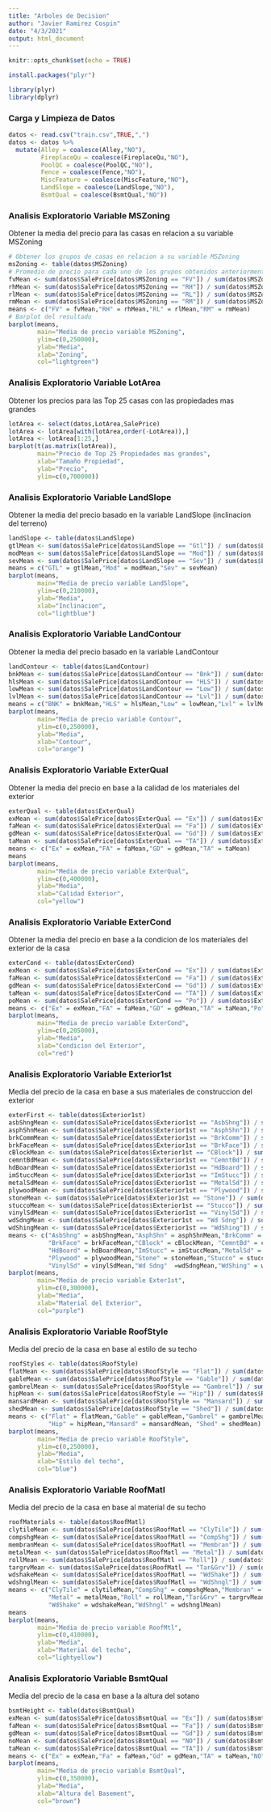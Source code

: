 ---
title: "Arboles de Decision"
author: "Javier Ramirez Cospin"
date: "4/3/2021"
output: html_document
---

```{r setup, include=FALSE}
knitr::opts_chunk$set(echo = TRUE)
```


``` {r }
install.packages("plyr")
```

``` {r }
library(plyr)
library(dplyr)
```

### Carga y Limpieza de Datos
``` {r }
datos <- read.csv("train.csv",TRUE,",")
datos <- datos %>% 
  mutate(Alley = coalesce(Alley,"NO"),
         FireplaceQu = coalesce(FireplaceQu,"NO"),
         PoolQC = coalesce(PoolQC,"NO"),
         Fence = coalesce(Fence,"NO"),
         MiscFeature = coalesce(MiscFeature,"NO"),
         LandSlope = coalesce(LandSlope,"NO"),
         BsmtQual = coalesce(BsmtQual,"NO"))
```

### Analisis Exploratorio Variable MSZoning
Obtener la media del precio para las casas en relacion a su variable MSZoning
``` {r }
# Obtener los grupos de casas en relacion a su variable MSZoning
msZoning <- table(datos$MSZoning)
# Promedio de precio para cada uno de los grupos obtenidos anteriormente
fvMean <- sum(datos$SalePrice[datos$MSZoning == "FV"]) / sum(datos$MSZoning == "FV")
rhMean <- sum(datos$SalePrice[datos$MSZoning == "RH"]) / sum(datos$MSZoning == "RH")
rlMean <- sum(datos$SalePrice[datos$MSZoning == "RL"]) / sum(datos$MSZoning == "RL")
rmMean <- sum(datos$SalePrice[datos$MSZoning == "RM"]) / sum(datos$MSZoning == "RM")
means <- c("FV" = fvMean,"RH" = rhMean,"RL" = rlMean,"RM" = rmMean)
# Barplot del resultado
barplot(means,
        main="Media de precio variable MSZoning",
        ylim=c(0,250000),
        ylab="Media",
        xlab="Zoning",
        col="lightgreen")
```

### Analisis Exploratorio Variable LotArea
Obtener los precios para las Top 25 casas con las propiedades mas grandes
``` {r }
lotArea <- select(datos,LotArea,SalePrice)
lotArea <- lotArea[with(lotArea,order(-LotArea)),]
lotArea <- lotArea[1:25,]
barplot(t(as.matrix(lotArea)),
        main="Precio de Top 25 Propiedades mas grandes",
        xlab="Tamaño Propiedad",
        ylab="Precio",
        ylim=c(0,700000))
```

### Analisis Exploratorio Variable LandSlope
Obtener la media del precio basado en la variable LandSlope (inclinacion del terreno)
``` {r }
landSlope <- table(datos$LandSlope)
gtlMean <- sum(datos$SalePrice[datos$LandSlope == "Gtl"]) / sum(datos$LandSlope == "Gtl")
modMean <- sum(datos$SalePrice[datos$LandSlope == "Mod"]) / sum(datos$LandSlope == "Mod")
sevMean <- sum(datos$SalePrice[datos$LandSlope == "Sev"]) / sum(datos$LandSlope == "Sev")
means = c("GTL" = gtlMean,"Mod" = modMean,"Sev" = sevMean)
barplot(means,
        main="Media de precio variable LandSlope",
        ylim=c(0,210000),
        ylab="Media",
        xlab="Inclinacion",
        col="lightblue")
```

### Analisis Exploratorio Variable LandContour
Obtener la media del precio basado en la variable LandContour
``` {r }
landContour <- table(datos$LandContour)
bnkMean <- sum(datos$SalePrice[datos$LandContour == "Bnk"]) / sum(datos$LandContour == "Bnk")
hlsMean <- sum(datos$SalePrice[datos$LandContour == "HLS"]) / sum(datos$LandContour == "HLS")
lowMean <- sum(datos$SalePrice[datos$LandContour == "Low"]) / sum(datos$LandContour == "Low")
lvlMean <- sum(datos$SalePrice[datos$LandContour == "Lvl"]) / sum(datos$LandContour == "Lvl")
means = c("BNK" = bnkMean,"HLS" = hlsMean,"Low" = lowMean,"Lvl" = lvlMean)
barplot(means,
        main="Media de precio variable Contour",
        ylim=c(0,250000),
        ylab="Media",
        xlab="Contour",
        col="orange")
```

### Analisis Exploratorio Variable ExterQual
Obtener la media del precio en base a la calidad de los materiales del exterior
``` {r }
exterQual <- table(datos$ExterQual)
exMean <- sum(datos$SalePrice[datos$ExterQual == "Ex"]) / sum(datos$ExterQual == "Ex")
faMean <- sum(datos$SalePrice[datos$ExterQual == "Fa"]) / sum(datos$ExterQual == "Fa")
gdMean <- sum(datos$SalePrice[datos$ExterQual == "Gd"]) / sum(datos$ExterQual == "Gd")
taMean <- sum(datos$SalePrice[datos$ExterQual == "TA"]) / sum(datos$ExterQual == "TA")
means <- c("Ex" = exMean,"FA" = faMean,"GD" = gdMean,"TA" = taMean)
means
barplot(means,
        main="Media de precio variable ExterQual",
        ylim=c(0,400000),
        ylab="Media",
        xlab="Calidad Exterior",
        col="yellow")
```

### Analisis Exploratorio Variable ExterCond
Obtener la media del precio en base a la condicion de los materiales del exterior de la casa
``` {r }
exterCond <- table(datos$ExterCond)
exMean <- sum(datos$SalePrice[datos$ExterCond == "Ex"]) / sum(datos$ExterCond == "Ex")
faMean <- sum(datos$SalePrice[datos$ExterCond == "Fa"]) / sum(datos$ExterCond == "Fa")
gdMean <- sum(datos$SalePrice[datos$ExterCond == "Gd"]) / sum(datos$ExterCond == "Gd")
taMean <- sum(datos$SalePrice[datos$ExterCond == "TA"]) / sum(datos$ExterCond == "TA")
poMean <- sum(datos$SalePrice[datos$ExterCond == "Po"]) / sum(datos$ExterCond == "Po")
means <- c("Ex" = exMean,"FA" = faMean,"GD" = gdMean,"TA" = taMean,"Po" = poMean)
barplot(means,
        main="Media de precio variable ExterCond",
        ylim=c(0,205000),
        ylab="Media",
        xlab="Condicion del Exterior",
        col="red")
```

### Analisis Exploratorio Variable Exterior1st
Media del precio de la casa en base a sus materiales de construccion del exterior
``` {r }
exterFirst <- table(datos$Exterior1st)
asbShngMean <- sum(datos$SalePrice[datos$Exterior1st == "AsbShng"]) / sum(datos$Exterior1st == "AsbShng")
asphShnMean <- sum(datos$SalePrice[datos$Exterior1st == "AsphShn"]) / sum(datos$Exterior1st == "AsphShn")
brkCommMean <- sum(datos$SalePrice[datos$Exterior1st == "BrkComm"]) / sum(datos$Exterior1st == "BrkComm")
brkFaceMean <- sum(datos$SalePrice[datos$Exterior1st == "BrkFace"]) / sum(datos$Exterior1st == "BrkFace")
cBlockMean <- sum(datos$SalePrice[datos$Exterior1st == "CBlock"]) / sum(datos$Exterior1st == "CBlock")
cemntBdMean <- sum(datos$SalePrice[datos$Exterior1st == "CemntBd"]) / sum(datos$Exterior1st == "CemntBd")
hdBoardMean <- sum(datos$SalePrice[datos$Exterior1st == "HdBoard"]) / sum(datos$Exterior1st == "HdBoard")
imStuccMean <- sum(datos$SalePrice[datos$Exterior1st == "ImStucc"]) / sum(datos$Exterior1st == "ImStucc")
metalSdMean <- sum(datos$SalePrice[datos$Exterior1st == "MetalSd"]) / sum(datos$Exterior1st == "MetalSd")
plywoodMean <- sum(datos$SalePrice[datos$Exterior1st == "Plywood"]) / sum(datos$Exterior1st == "Plywood")
stoneMean <- sum(datos$SalePrice[datos$Exterior1st == "Stone"]) / sum(datos$Exterior1st == "Stone")
stuccoMean <- sum(datos$SalePrice[datos$Exterior1st == "Stucco"]) / sum(datos$Exterior1st == "Stucco")
vinylSdMean <- sum(datos$SalePrice[datos$Exterior1st == "VinylSd"]) / sum(datos$Exterior1st == "VinylSd")
wdSdngMean <- sum(datos$SalePrice[datos$Exterior1st == "Wd Sdng"]) / sum(datos$Exterior1st == "Wd Sdng")
wdShingMean <- sum(datos$SalePrice[datos$Exterior1st == "WdShing"]) / sum(datos$Exterior1st == "WdShing")
means <- c("AsbShng" = asbShngMean,"AsphShn" = asphShnMean,"BrkComm" = brkCommMean,
           "BrkFace" = brkFaceMean,"CBlock" = cBlockMean, "CemntBd" = cemntBdMean,
           "HdBoard" = hdBoardMean,"ImStucc" = imStuccMean,"MetalSd" = metalSdMean,
           "Plywood" = plywoodMean,"Stone" = stoneMean,"Stucco" = stuccoMean,
           "VinylSd" = vinylSdMean,"Wd Sdng"  =wdSdngMean,"WdShing" = wdShingMean)
barplot(means,
        main="Media de precio variable Exter1st",
        ylim=c(0,300000),
        ylab="Media",
        xlab="Material del Exterior",
        col="purple")
```

### Analisis Exploratorio Variable RoofStyle
Media del precio de la casa en base al estilo de su techo
``` {r }
roofStyles <- table(datos$RoofStyle)
flatMean <- sum(datos$SalePrice[datos$RoofStyle == "Flat"]) / sum(datos$RoofStyle == "Flat")
gableMean <- sum(datos$SalePrice[datos$RoofStyle == "Gable"]) / sum(datos$RoofStyle == "Gable")
gambrelMean <- sum(datos$SalePrice[datos$RoofStyle == "Gambrel"]) / sum(datos$RoofStyle == "Gambrel")
hipMean <- sum(datos$SalePrice[datos$RoofStyle == "Hip"]) / sum(datos$RoofStyle == "Hip")
mansardMean <- sum(datos$SalePrice[datos$RoofStyle == "Mansard"]) / sum(datos$RoofStyle == "Mansard")
shedMean <- sum(datos$SalePrice[datos$RoofStyle == "Shed"]) / sum(datos$RoofStyle == "Shed")
means <- c("Flat" = flatMean,"Gable" = gableMean,"Gambrel" = gambrelMean,
           "Hip" = hipMean,"Mansard" = mansardMean, "Shed" = shedMean)
barplot(means,
        main="Media de precio variable RoofStyle",
        ylim=c(0,250000),
        ylab="Media",
        xlab="Estilo del techo",
        col="blue")
```

### Analisis Exploratorio Variable RoofMatl
Media del precio de la casa en base al material de su techo
``` {r }
roofMaterials <- table(datos$RoofMatl)
clytileMean <- sum(datos$SalePrice[datos$RoofMatl == "ClyTile"]) / sum(datos$RoofMatl == "ClyTile")
compshgMean <- sum(datos$SalePrice[datos$RoofMatl == "CompShg"]) / sum(datos$RoofMatl == "CompShg")
membranMean <- sum(datos$SalePrice[datos$RoofMatl == "Membran"]) / sum(datos$RoofMatl == "Membran")
metalMean <- sum(datos$SalePrice[datos$RoofMatl == "Metal"]) / sum(datos$RoofMatl == "Metal")
rollMean <- sum(datos$SalePrice[datos$RoofMatl == "Roll"]) / sum(datos$RoofMatl == "Tar&Grv")
targrvMean <- sum(datos$SalePrice[datos$RoofMatl == "Tar&Grv"]) / sum(datos$RoofMatl == "WdShake")
wdshakeMean <- sum(datos$SalePrice[datos$RoofMatl == "WdShake"]) / sum(datos$RoofMatl == "Mansard")
wdshnglMean <- sum(datos$SalePrice[datos$RoofMatl == "WdShngl"]) / sum(datos$RoofMatl == "WdShngl")
means <- c("ClyTile" = clytileMean,"CompShg" = compshgMean,"Membran" = membranMean,
           "Metal" = metalMean,"Roll" = rollMean,"Tar&Grv" = targrvMean,
           "WdShake" = wdshakeMean,"WdShngl" = wdshnglMean)
means
barplot(means,
        main="Media de precio variable RoofMtl",
        ylim=c(0,410000),
        ylab="Media",
        xlab="Material del techo",
        col="lightyellow")
```
### Analisis Exploratorio Variable BsmtQual
Media del precio de la casa en base a la altura del sotano
``` {r }
bsmtHeight <- table(datos$BsmtQual)
exMean <- sum(datos$SalePrice[datos$BsmtQual == "Ex"]) / sum(datos$BsmtQual == "Ex")
faMean <- sum(datos$SalePrice[datos$BsmtQual == "Fa"]) / sum(datos$BsmtQual == "Fa")
gdMean <- sum(datos$SalePrice[datos$BsmtQual == "Gd"]) / sum(datos$BsmtQual == "Gd")
noMean <- sum(datos$SalePrice[datos$BsmtQual == "NO"]) / sum(datos$BsmtQual == "NO")
taMean <- sum(datos$SalePrice[datos$BsmtQual == "TA"]) / sum(datos$BsmtQual == "TA")
means <- c("Ex" = exMean,"Fa" = faMean,"Gd" = gdMean,"TA" = taMean,"NO" = noMean)
barplot(means,
        main="Media de precio variable BsmtQual",
        ylim=c(0,350000),
        ylab="Media",
        xlab="Altura del Basement",
        col="brown")
```